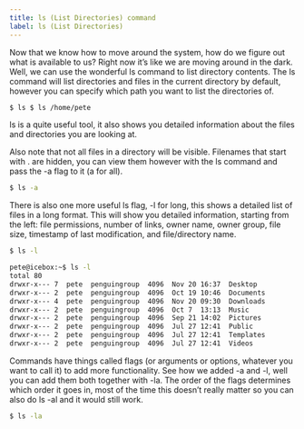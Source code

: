 ```yaml
---
title: ls (List Directories) command
label: ls (List Directories)
---
```


Now that we know how to move around the system, how do we figure out what is available to us? Right now it’s like we are moving around in the dark. Well, we can use the wonderful ls command to list directory contents. The ls command will list directories and files in the current directory by default, however you can specify which path you want to list the directories of.

```bash
$ ls $ ls /home/pete
```

ls is a quite useful tool, it also shows you detailed information about the files and directories you are looking at.

Also note that not all files in a directory will be visible. Filenames that start with . are hidden, you can view them however with the ls command and pass the -a flag to it (a for all).

```bash
$ ls -a
```

There is also one more useful ls flag, -l for long, this shows a detailed list of files in a long format. This will show you detailed information, starting from the left: file permissions, number of links, owner name, owner group, file size, timestamp of last modification, and file/directory name.

```bash
$ ls -l
```

```bash
pete@icebox:~$ ls -l
total 80
drwxr-x--- 7  pete  penguingroup  4096  Nov 20 16:37  Desktop
drwxr-x--- 2  pete  penguingroup  4096  Oct 19 10:46  Documents
drwxr-x--- 4  pete  penguingroup  4096  Nov 20 09:30  Downloads
drwxr-x--- 2  pete  penguingroup  4096  Oct 7  13:13  Music
drwxr-x--- 2  pete  penguingroup  4096  Sep 21 14:02  Pictures
drwxr-x--- 2  pete  penguingroup  4096  Jul 27 12:41  Public
drwxr-x--- 2  pete  penguingroup  4096  Jul 27 12:41  Templates
drwxr-x--- 2  pete  penguingroup  4096  Jul 27 12:41  Videos
```

Commands have things called flags (or arguments or options, whatever you want to call it) to add more functionality. See how we added -a and -l, well you can add them both together with -la. The order of the flags determines which order it goes in, most of the time this doesn’t really matter so you can also do ls -al and it would still work.

```bash
$ ls -la
```
